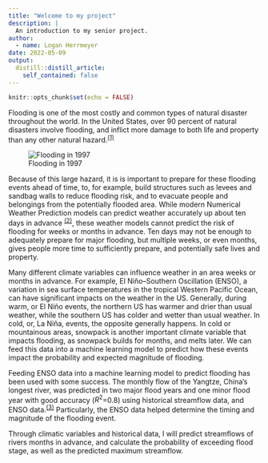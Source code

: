 ```yaml
---
title: "Welcome to my project"
description: |
  An introduction to my senior project.
author:
  - name: Logan Herrmeyer
date: 2022-05-09
output:
  distill::distill_article:
    self_contained: false
---
```



```r
knitr::opts_chunk$set(echo = FALSE)
```

Flooding is one of the most costly and common types of natural disaster throughout the world. In the United States, over 90 percent of natural disasters involve flooding, and inflict more damage to both life and property than any other natural hazard.<sup>[(1)](https://www.dhs.gov/natural-disasters)</sup>

![Flooding in 1997](grand_forks_flood_1997.jpg)

Because of this large hazard, it is is important to prepare for these flooding events ahead of time, to, for example, build structures such as levees and sandbag walls to reduce flooding risk, and to evacuate people and belongings from the potentially flooded area. While modern Numerical Weather Prediction models can predict weather accurately up about ten days in advance <sup>[(2)](https://www.dhs.gov/natural-disasters)</sup>, these weather models cannot predict the risk of flooding for weeks or months in advance. Ten days may not be enough to adequately prepare for major flooding, but multiple weeks, or even months, gives people more time to sufficiently prepare, and potentially safe lives and property.

Many different climate variables can influence weather in an area weeks or months in advance. For example, El Niño–Southern Oscillation (ENSO), a variation in sea surface temperatures in the tropical Western Pacific Ocean, can have significant impacts on the weather in the US. Generally, during warm, or El Niño events, the northern US has warmer and drier than usual weather, while the southern US has colder and wetter than usual weather. In cold, or, La Niña, events, the opposite generally happens. In cold or mountainous areas, snowpack is another important climate variable that impacts flooding, as snowpack builds for months, and melts later. We can feed this data into a machine learning model to predict how these events impact the probability and expected magnitude of flooding.

Feeding ENSO data into a machine learning model to predict flooding has been used with some success. The monthly flow of the Yangtze, China's longest river, was predicted in two major flood years and one minor flood year with good accuracy ($R^2$=0.8) using historical streamflow data, and ENSO data.<sup>[(3)](https://www.nature.com/articles/s41598-021-90964-3)</sup> Particularly, the ENSO data helped determine the timing and magnitude of the flooding event.

Through climatic variables and historical data, I will predict streamflows of rivers months in advance, and calculate the probability of exceeding flood stage, as well as the predicted maximum streamflow.